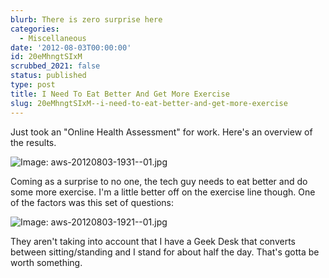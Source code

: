 ```yaml
---
blurb: There is zero surprise here
categories:
  - Miscellaneous
date: '2012-08-03T00:00:00'
id: 20eMhngtSIxM
scrubbed_2021: false
status: published
type: post
title: I Need To Eat Better And Get More Exercise
slug: 20eMhngtSIxM--i-need-to-eat-better-and-get-more-exercise
---
```


Just took an "Online Health Assessment" for work. Here's an overview of the results. 

![Image: aws-20120803-1931--01.jpg](/aws-20120803-1931--01.jpg)

Coming as a surprise to no one, the tech guy needs to eat better and do some more exercise. I'm a little better off on the exercise line though. One of the factors was this set of questions:

![Image: aws-20120803-1921--01.jpg](/aws-20120803-1921--01.jpg)

They aren't taking into account that I have a Geek Desk that converts between sitting/standing and I stand for about half the day. That's gotta be worth something.
